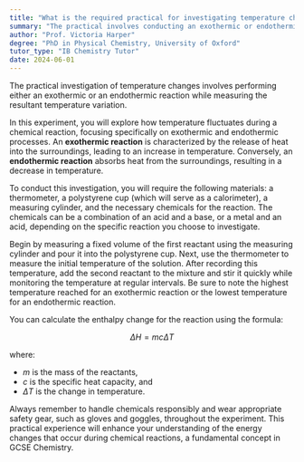 ```yaml
---
title: "What is the required practical for investigating temperature changes?"
summary: "The practical involves conducting an exothermic or endothermic reaction to measure temperature changes, highlighting the investigation of thermal effects in chemical reactions."
author: "Prof. Victoria Harper"
degree: "PhD in Physical Chemistry, University of Oxford"
tutor_type: "IB Chemistry Tutor"
date: 2024-06-01
---
```


The practical investigation of temperature changes involves performing either an exothermic or an endothermic reaction while measuring the resultant temperature variation.

In this experiment, you will explore how temperature fluctuates during a chemical reaction, focusing specifically on exothermic and endothermic processes. An **exothermic reaction** is characterized by the release of heat into the surroundings, leading to an increase in temperature. Conversely, an **endothermic reaction** absorbs heat from the surroundings, resulting in a decrease in temperature.

To conduct this investigation, you will require the following materials: a thermometer, a polystyrene cup (which will serve as a calorimeter), a measuring cylinder, and the necessary chemicals for the reaction. The chemicals can be a combination of an acid and a base, or a metal and an acid, depending on the specific reaction you choose to investigate.

Begin by measuring a fixed volume of the first reactant using the measuring cylinder and pour it into the polystyrene cup. Next, use the thermometer to measure the initial temperature of the solution. After recording this temperature, add the second reactant to the mixture and stir it quickly while monitoring the temperature at regular intervals. Be sure to note the highest temperature reached for an exothermic reaction or the lowest temperature for an endothermic reaction.

You can calculate the enthalpy change for the reaction using the formula: 

$$
\Delta H = mc\Delta T
$$

where:
- $m$ is the mass of the reactants,
- $c$ is the specific heat capacity, and
- $\Delta T$ is the change in temperature.

Always remember to handle chemicals responsibly and wear appropriate safety gear, such as gloves and goggles, throughout the experiment. This practical experience will enhance your understanding of the energy changes that occur during chemical reactions, a fundamental concept in GCSE Chemistry.
    
